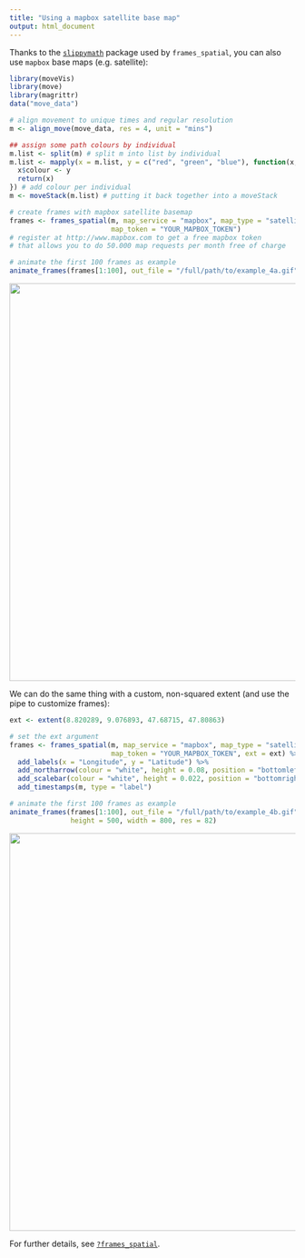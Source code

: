 ```yaml
---
title: "Using a mapbox satellite base map"
output: html_document
---
```


Thanks to the <a href = "http://github.com/MilesMcBain/slippymath">`slippymath`</a> package used by `frames_spatial`, you can also use `mapbox` base maps (e.g. satellite):

```R
library(moveVis)
library(move)
library(magrittr)
data("move_data")

# align movement to unique times and regular resolution
m <- align_move(move_data, res = 4, unit = "mins")

## assign some path colours by individual
m.list <- split(m) # split m into list by individual
m.list <- mapply(x = m.list, y = c("red", "green", "blue"), function(x, y){
  x$colour <- y
  return(x)
}) # add colour per individual
m <- moveStack(m.list) # putting it back together into a moveStack

# create frames with mapbox satellite basemap
frames <- frames_spatial(m, map_service = "mapbox", map_type = "satellite",
                         map_token = "YOUR_MAPBOX_TOKEN")
# register at http://www.mapbox.com to get a free mapbox token
# that allows you to do 50.000 map requests per month free of charge

# animate the first 100 frames as example
animate_frames(frames[1:100], out_file = "/full/path/to/example_4a.gif")
```

<p align="center"><img width="700" src="https://raw.githubusercontent.com/16EAGLE/AUX_data/master/data/moveVis_readme/readme_example4.gif"></p>

We can do the same thing with a custom, non-squared extent (and use the pipe to customize frames):

```R
ext <- extent(8.820289, 9.076893, 47.68715, 47.80863)

# set the ext argument
frames <- frames_spatial(m, map_service = "mapbox", map_type = "satellite",
                         map_token = "YOUR_MAPBOX_TOKEN", ext = ext) %>% 
  add_labels(x = "Longitude", y = "Latitude") %>% 
  add_northarrow(colour = "white", height = 0.08, position = "bottomleft") %>% 
  add_scalebar(colour = "white", height = 0.022, position = "bottomright", label_margin = 1.4) %>% 
  add_timestamps(m, type = "label")

# animate the first 100 frames as example
animate_frames(frames[1:100], out_file = "/full/path/to/example_4b.gif",
               height = 500, width = 800, res = 82)
```

<p align="center"><img width="700" src="https://raw.githubusercontent.com/16EAGLE/AUX_data/master/data/moveVis_readme/readme_example4_02.gif"></p>

For further details, see <a href = "http://movevis.org/reference/join_frames.html">`?frames_spatial`</a>.
